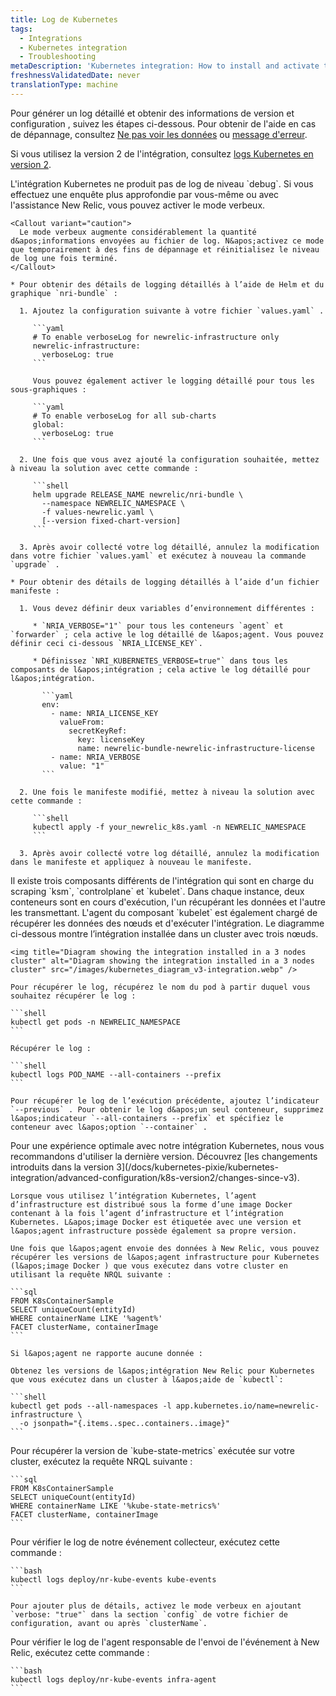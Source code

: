 ```yaml
---
title: Log de Kubernetes
tags:
  - Integrations
  - Kubernetes integration
  - Troubleshooting
metaDescription: 'Kubernetes integration: How to install and activate the integration, and what data is reported.'
freshnessValidatedDate: never
translationType: machine
---
```


Pour générer un log détaillé et obtenir des informations de version et configuration , suivez les étapes ci-dessous. Pour obtenir de l&apos;aide en cas de dépannage, consultez [Ne pas voir les données](/docs/kubernetes-pixie/kubernetes-integration/troubleshooting/not-seeing-data) ou [message d&apos;erreur](/docs/kubernetes-pixie/kubernetes-integration/troubleshooting/common-error-messages/error-messages).

Si vous utilisez la version 2 de l&apos;intégration, consultez [logs Kubernetes en version 2](/docs/kubernetes-pixie/kubernetes-integration/advanced-configuration/k8s-version2/overview/#logs-version2).

<CollapserGroup>
  <Collapser id="verbose-logging" title="Activer le logging détaillé">
    L&apos;intégration Kubernetes ne produit pas de log de niveau `debug`. Si vous effectuez une enquête plus approfondie par vous-même ou avec l&apos;assistance New Relic, vous pouvez activer le mode verbeux.

    <Callout variant="caution">
      Le mode verbeux augmente considérablement la quantité d&apos;informations envoyées au fichier de log. N&apos;activez ce mode que temporairement à des fins de dépannage et réinitialisez le niveau de log une fois terminé.
    </Callout>

    * Pour obtenir des détails de logging détaillés à l’aide de Helm et du graphique `nri-bundle` :

      1. Ajoutez la configuration suivante à votre fichier `values.yaml` .

         ```yaml
         # To enable verboseLog for newrelic-infrastructure only
         newrelic-infrastructure:
           verboseLog: true
         ```

         Vous pouvez également activer le logging détaillé pour tous les sous-graphiques :

         ```yaml
         # To enable verboseLog for all sub-charts
         global:
           verboseLog: true
         ```

      2. Une fois que vous avez ajouté la configuration souhaitée, mettez à niveau la solution avec cette commande :

         ```shell
         helm upgrade RELEASE_NAME newrelic/nri-bundle \
           --namespace NEWRELIC_NAMESPACE \
           -f values-newrelic.yaml \
           [--version fixed-chart-version]
         ```

      3. Après avoir collecté votre log détaillé, annulez la modification dans votre fichier `values.yaml` et exécutez à nouveau la commande `upgrade` .

    * Pour obtenir des détails de logging détaillés à l’aide d’un fichier manifeste :

      1. Vous devez définir deux variables d’environnement différentes :

         * `NRIA_VERBOSE="1"` pour tous les conteneurs `agent` et `forwarder` ; cela active le log détaillé de l&apos;agent. Vous pouvez définir ceci ci-dessous `NRIA_LICENSE_KEY`.

         * Définissez `NRI_KUBERNETES_VERBOSE=true"` dans tous les composants de l&apos;intégration ; cela active le log détaillé pour l&apos;intégration.

           ```yaml
           env:
             - name: NRIA_LICENSE_KEY
               valueFrom:
                 secretKeyRef:
                   key: licenseKey
                   name: newrelic-bundle-newrelic-infrastructure-license
             - name: NRIA_VERBOSE
               value: "1"
           ```

      2. Une fois le manifeste modifié, mettez à niveau la solution avec cette commande :

         ```shell
         kubectl apply -f your_newrelic_k8s.yaml -n NEWRELIC_NAMESPACE
         ```

      3. Après avoir collecté votre log détaillé, annulez la modification dans le manifeste et appliquez à nouveau le manifeste.
  </Collapser>

  <Collapser id="retrieve-logs-v3" title="Récupérer le log de l'un des composants d'intégration">
    Il existe trois composants différents de l&apos;intégration qui sont en charge du scraping `ksm`, `controlplane` et `kubelet`. Dans chaque instance, deux conteneurs sont en cours d&apos;exécution, l&apos;un récupérant les données et l&apos;autre les transmettant. L&apos;agent du composant `kubelet` est également chargé de récupérer les données des nœuds et d&apos;exécuter l&apos;intégration. Le diagramme ci-dessous montre l’intégration installée dans un cluster avec trois nœuds.

    <img title="Diagram showing the integration installed in a 3 nodes cluster" alt="Diagram showing the integration installed in a 3 nodes cluster" src="/images/kubernetes_diagram_v3-integration.webp" />

    Pour récupérer le log, récupérez le nom du pod à partir duquel vous souhaitez récupérer le log :

    ```shell
    kubectl get pods -n NEWRELIC_NAMESPACE
    ```

    Récupérer le log :

    ```shell
    kubectl logs POD_NAME --all-containers --prefix
    ```

    Pour récupérer le log de l’exécution précédente, ajoutez l’indicateur `--previous` . Pour obtenir le log d&apos;un seul conteneur, supprimez l&apos;indicateur `--all-containers --prefix` et spécifiez le conteneur avec l&apos;option `--container` .
  </Collapser>

  <Collapser id="infra-version" title="Obtenir la version de l'agent d'infrastructure">
    <Callout variant="important">
      Pour une expérience optimale avec notre intégration Kubernetes, nous vous recommandons d&apos;utiliser la dernière version. Découvrez [les changements introduits dans la version 3](/docs/kubernetes-pixie/kubernetes-integration/advanced-configuration/k8s-version2/changes-since-v3).
    </Callout>

    Lorsque vous utilisez l’intégration Kubernetes, l’agent d’infrastructure est distribué sous la forme d’une image Docker contenant à la fois l’agent d’infrastructure et l’intégration Kubernetes. L&apos;image Docker est étiquetée avec une version et l&apos;agent infrastructure possède également sa propre version.

    Une fois que l&apos;agent envoie des données à New Relic, vous pouvez récupérer les versions de l&apos;agent infrastructure pour Kubernetes (l&apos;image Docker ) que vous exécutez dans votre cluster en utilisant la requête NRQL suivante :

    ```sql
    FROM K8sContainerSample
    SELECT uniqueCount(entityId)
    WHERE containerName LIKE '%agent%'
    FACET clusterName, containerImage
    ```

    Si l&apos;agent ne rapporte aucune donnée :

    Obtenez les versions de l&apos;intégration New Relic pour Kubernetes que vous exécutez dans un cluster à l&apos;aide de `kubectl`:

    ```shell
    kubectl get pods --all-namespaces -l app.kubernetes.io/name=newrelic-infrastructure \
      -o jsonpath="{.items..spec..containers..image}"
    ```
  </Collapser>

  <Collapser id="kube-state-metrics-version" title="Obtenir la version de Kube-State-métriques">
    Pour récupérer la version de `kube-state-metrics` exécutée sur votre cluster, exécutez la requête NRQL suivante :

    ```sql
    FROM K8sContainerSample
    SELECT uniqueCount(entityId)
    WHERE containerName LIKE '%kube-state-metrics%' 
    FACET clusterName, containerImage
    ```
  </Collapser>

  <Collapser id="logs-on-collection" title="Obtenir le log de la collection d'événements">
    Pour vérifier le log de notre événement collecteur, exécutez cette commande :

    ```bash
    kubectl logs deploy/nr-kube-events kube-events
    ```

    Pour ajouter plus de détails, activez le mode verbeux en ajoutant `verbose: "true"` dans la section `config` de votre fichier de configuration, avant ou après `clusterName`.
  </Collapser>

  <Collapser id="logs-on-sending" title="Obtenir le log d'envoi de l'événement">
    Pour vérifier le log de l&apos;agent responsable de l&apos;envoi de l&apos;événement à New Relic, exécutez cette commande :

    ```bash
    kubectl logs deploy/nr-kube-events infra-agent
    ```
  </Collapser>
</CollapserGroup>